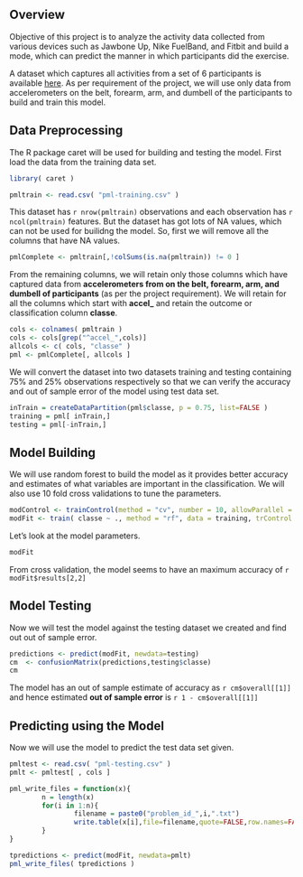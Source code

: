 ## Overview

Objective of this project is to analyze the activity data collected from various devices such as Jawbone Up, Nike FuelBand, and Fitbit and build a mode, which can predict the manner in which participants did the exercise. 

A dataset which captures all activities from a set of 6 participants is available [here](http://groupware.les.inf.puc-rio.br/har). As per requirement of the project, we will use only data from accelerometers on the belt, forearm, arm, and dumbell of the participants to build and train this model.

## Data Preprocessing 

The R package caret will be used for building and testing the model. First load the data from the training data set.

```r
library( caret )
```

```r
pmltrain <- read.csv( "pml-training.csv" )
```

This dataset has ```r nrow(pmltrain)``` observations and each observation has ```r ncol(pmltrain)``` features. But the dataset has got lots of NA values, which can not be used for builidng the model. So, first we will remove all the columns that have NA values.

```r
pmlComplete <- pmltrain[,!colSums(is.na(pmltrain)) != 0 ]
```

From the remaining columns, we will retain only those columns which have captured data from **accelerometers from on the belt, forearm, arm, and dumbell of participants** (as per the project requirement). We will retain for all the columns which start with **accel_** and retain the outcome or classification column **classe**.

```r
cols <- colnames( pmltrain )
cols <- cols[grep("^accel_",cols)]
allcols <- c( cols, "classe" )
pml <- pmlComplete[, allcols ]
```

We will convert the dataset into two datasets training and testing containing 75% and 25% observations respectively so that we can verify the accuracy and out of sample error of the model using test data set.

```r
inTrain = createDataPartition(pml$classe, p = 0.75, list=FALSE )
training = pml[ inTrain,]
testing = pml[-inTrain,]
```

## Model Building

We will use random forest to build the model as it provides better accuracy and estimates of what variables are important in the classification. We will also use 10 fold cross validations to tune the parameters. 

```r
modControl <- trainControl(method = "cv", number = 10, allowParallel = TRUE, verboseIter = TRUE)
modFit <- train( classe ~ ., method = "rf", data = training, trControl = modControl )
```

Let's look at the model parameters.

```r
modFit
```

From cross validation, the model seems to have an maximum accuracy of ```r modFit$results[2,2]```

## Model Testing

Now we will test the model against the testing dataset we created and find out out of sample error.

```r
predictions <- predict(modFit, newdata=testing)
cm  <- confusionMatrix(predictions,testing$classe)
cm
```

The model has an out of sample estimate of accuracy as ```r cm$overall[[1]]``` and hence estimated __out of sample error__ is ```r 1 - cm$overall[[1]]```

## Predicting using the Model

Now we will use the model to predict the test data set given. 

```r
pmltest <- read.csv( "pml-testing.csv" )
pmlt <- pmltest[ , cols ]

pml_write_files = function(x){
        n = length(x)
        for(i in 1:n){
                filename = paste0("problem_id_",i,".txt")
                write.table(x[i],file=filename,quote=FALSE,row.names=FALSE,col.names=FALSE)
        }
}

tpredictions <- predict(modFit, newdata=pmlt)
pml_write_files( tpredictions )
```